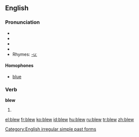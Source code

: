 ==English==

===Pronunciation===
* {{enPR|blo͞o}}
* {{IPA|/bluː/}}
* {{SAMPA|/blu:/}}
* {{audio|en-us-blew.ogg|Audio (US)}}
* Rhymes: [[Rhymes:English:-uː|-uː]]

====Homophones====
* [[blue]]

===Verb===
'''blew'''

# {{simple past of|[[blow]]}}

[[Category:English irregular simple past forms]]

[[el:blew]]
[[fr:blew]]
[[ko:blew]]
[[id:blew]]
[[hu:blew]]
[[ru:blew]]
[[tr:blew]]
[[zh:blew]]